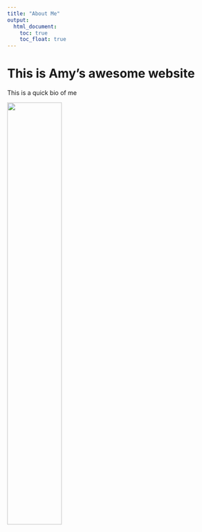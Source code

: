 ```yaml
---
title: "About Me"
output: 
  html_document:
    toc: true
    toc_float: true
---
```


# This is Amy's awesome website

This is a quick bio of me 

<img src="images/profile_pic.JPG" style="width:50%">

